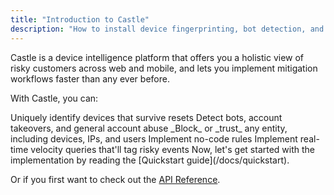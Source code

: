 ```yaml
---
title: "Introduction to Castle"
description: "How to install device fingerprinting, bot detection, and much more."
---
```


Castle is a device intelligence platform that offers you a holistic view of risky customers across web and mobile, and lets you implement mitigation workflows faster than any ever before.

With Castle, you can:

<CardGroup cols={2}>
<Card title="Perform Device Fingerprinting" icon="fingerprint">
  Uniquely identify devices that survive resets
</Card>
<Card title="Use Risk Scoring" icon="star">
  Detect bots, account takeovers, and general account abuse
</Card>
<Card title="Use Lists" icon="list">
  _Block_ or _trust_ any entity, including devices, IPs, and users
</Card>
<Card title="Use Policies" icon="gavel">
  Implement no-code rules
</Card>
<Card title="Use Custom Signals" icon="signal">
  Implement real-time velocity queries that'll tag risky events
</Card>
</CardGroup>
Now, let's get started with the implementation by reading the [Quickstart guide](/docs/quickstart).

Or if you first want to check out the [API Reference](https://reference.castle.io).
